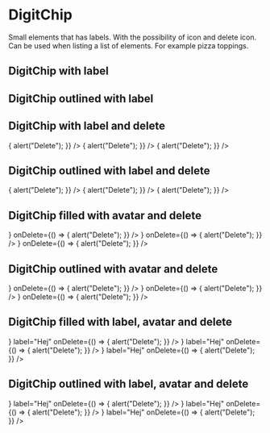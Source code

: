 
<Meta
    title="Elements|DigitChip"
    component={DigitChip}
/>

# DigitChip

Small elements that has labels. With the possibility of icon and delete icon. Can be used when listing a list of elements. For example pizza toppings. 

## DigitChip with label

<Preview>
    <Story name="DigitChip with label">
        <DigitChip primary label="Hej" />
    </Story>
    <Story name="DigitChip secondary with label">
        <DigitChip secondary label="Hej" />
    </Story>
    <Story name="DigitChip default with label">
        <DigitChip label="Hej" />
    </Story>
</Preview>

## DigitChip outlined with label

<Preview>
    <Story name="DigitChip primary outlined with label">
        <DigitChip primary outlined label="Hej" />
    </Story>
    <Story name="DigitChip secondary outlined with label">
        <DigitChip secondary outlined label="Hej" />
    </Story>
    <Story name="DigitChip default outlined with label">
        <DigitChip outlined label="Hej" />
    </Story>
</Preview>

## DigitChip with label and delete

<Preview>
    <Story name="DigitChip primary with label and delete">
        <DigitChip
            primary
            label="Hej"
            onDelete={() => {
                alert("Delete");
            }}
        />
    </Story>
    <Story name="DigitChip secondary with label and delete">
        <DigitChip
            secondary
            label="Hej"
            onDelete={() => {
                alert("Delete");
            }}
        />
    </Story>
    <Story name="DigitChip default with label and delete">
        <DigitChip
            label="Hej"
            onDelete={() => {
                alert("Delete");
            }}
        />
    </Story>
</Preview>

## DigitChip outlined with label and delete

<Preview>
    <Story name="DigitChip primary outlined with label and delete">
        <DigitChip
            primary
            outlined
            label="Hej"
            onDelete={() => {
                alert("Delete");
            }}
        />
    </Story>
    <Story name="DigitChip secondary outlined with label and delete">
        <DigitChip
            secondary
            outlined
            label="Hej"
            onDelete={() => {
                alert("Delete");
            }}
        />
    </Story>
    <Story name="DigitChip default outlined with label and delete">
        <DigitChip
            outlined
            label="Hej"
            onDelete={() => {
                alert("Delete");
            }}
        />
    </Story>
</Preview>

## DigitChip filled with avatar and delete

<Preview>
    <Story name="DigitChip primary with avatar and delete">
        <DigitChip
            primary
            avatar={
                <DigitAvatar
                    alt="Hej"
                    imageSrc="https://i.imgur.com/G8lFDH1.jpg"
                />
            }
            onDelete={() => {
                alert("Delete");
            }}
        />
    </Story>
    <Story name="DigitChip secondary with avatar and delete">
        <DigitChip
            secondary
            avatar={
                <DigitAvatar
                    alt="Hej"
                    imageSrc="https://i.imgur.com/G8lFDH1.jpg"
                />
            }
            onDelete={() => {
                alert("Delete");
            }}
        />
    </Story>
    <Story name="DigitChip default with avatar and delete">
        <DigitChip
            avatar={
                <DigitAvatar
                    alt="Hej"
                    imageSrc="https://i.imgur.com/G8lFDH1.jpg"
                />
            }
            onDelete={() => {
                alert("Delete");
            }}
        />
    </Story>
</Preview>

## DigitChip outlined with avatar and delete

<Preview>
    <Story name="DigitChip outlined primary with avatar and delete">
        <DigitChip
            outlined
            primary
            avatar={
                <DigitAvatar
                    alt="Hej"
                    imageSrc="https://i.imgur.com/G8lFDH1.jpg"
                />
            }
            onDelete={() => {
                alert("Delete");
            }}
        />
    </Story>
    <Story name="DigitChip outlined secondary with avatar and delete">
        <DigitChip
            outlined
            secondary
            avatar={
                <DigitAvatar
                    alt="Hej"
                    imageSrc="https://i.imgur.com/G8lFDH1.jpg"
                />
            }
            onDelete={() => {
                alert("Delete");
            }}
        />
    </Story>
    <Story name="DigitChip outlined default with avatar and delete">
        <DigitChip
            outlined
            avatar={
                <DigitAvatar
                    alt="Hej"
                    imageSrc="https://i.imgur.com/G8lFDH1.jpg"
                />
            }
            onDelete={() => {
                alert("Delete");
            }}
        />
    </Story>
</Preview>

## DigitChip filled with label, avatar and delete

<Preview>
    <Story name="DigitChip primary with label, avatar and delete">
        <DigitChip
            primary
            avatar={
                <DigitAvatar
                    alt="Hej"
                    imageSrc="https://i.imgur.com/G8lFDH1.jpg"
                />
            }
            label="Hej"
            onDelete={() => {
                alert("Delete");
            }}
        />
    </Story>
    <Story name="DigitChip secondary with label, avatar and delete">
        <DigitChip
            secondary
            avatar={
                <DigitAvatar
                    alt="Hej"
                    imageSrc="https://i.imgur.com/G8lFDH1.jpg"
                />
            }
            label="Hej"
            onDelete={() => {
                alert("Delete");
            }}
        />
    </Story>
    <Story name="DigitChip default with label, avatar and delete">
        <DigitChip
            avatar={
                <DigitAvatar
                    alt="Hej"
                    imageSrc="https://i.imgur.com/G8lFDH1.jpg"
                />
            }
            label="Hej"
            onDelete={() => {
                alert("Delete");
            }}
        />
    </Story>
</Preview>

## DigitChip outlined with label, avatar and delete

<Preview>
    <Story name="DigitChip outlined primary with label, avatar and delete">
        <DigitChip
            outlined
            primary
            avatar={
                <DigitAvatar
                    alt="Hej"
                    imageSrc="https://i.imgur.com/G8lFDH1.jpg"
                />
            }
            label="Hej"
            onDelete={() => {
                alert("Delete");
            }}
        />
    </Story>
    <Story name="DigitChip outlined secondary with label, avatar and delete">
        <DigitChip
            outlined
            secondary
            avatar={
                <DigitAvatar
                    alt="Hej"
                    imageSrc="https://i.imgur.com/G8lFDH1.jpg"
                />
            }
            label="Hej"
            onDelete={() => {
                alert("Delete");
            }}
        />
    </Story>
    <Story name="DigitChip outlined default with label, avatar and delete">
        <DigitChip
            outlined
            avatar={
                <DigitAvatar
                    alt="Hej"
                    imageSrc="https://i.imgur.com/G8lFDH1.jpg"
                />
            }
            label="Hej"
            onDelete={() => {
                alert("Delete");
            }}
        />
    </Story>
</Preview>

<Props of={DigitChip} />
